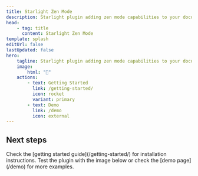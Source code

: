 ```yaml
---
title: Starlight Zen Mode
description: Starlight plugin adding zen mode capabilities to your documentation website.
head:
    - tag: title
      content: Starlight Zen Mode
template: splash
editUrl: false
lastUpdated: false
hero:
    tagline: Starlight plugin adding zen mode capabilities to your documentation website.
    image:
        html: "🧘"
    actions:
        - text: Getting Started
          link: /getting-started/
          icon: rocket
          variant: primary
        - text: Demo
          link: /demo
          icon: external
---
```



## Next steps

<CardGrid stagger>
    <Card title="Install the plugin" icon="puzzle">
        Check the [getting started guide](/getting-started/) for installation instructions.
    </Card>
    <Card title="Zoom images" icon="magnifier">
        Test the plugin with the image below or check the [demo page](/demo) for more examples.
    </Card>
</CardGrid>
